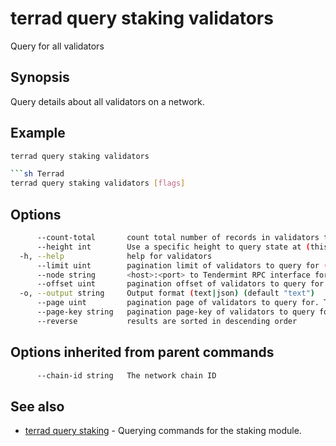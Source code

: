 # terrad query staking validators

Query for all validators

## Synopsis

Query details about all validators on a network.

## Example

```sh Terrad
terrad query staking validators

```sh Terrad
terrad query staking validators [flags]
```

## Options

```sh Terrad
      --count-total       count total number of records in validators to query for
      --height int        Use a specific height to query state at (this can error if the node is pruning state)
  -h, --help              help for validators
      --limit uint        pagination limit of validators to query for (default 100)
      --node string       <host>:<port> to Tendermint RPC interface for this chain (default "tcp://localhost:26657")
      --offset uint       pagination offset of validators to query for
  -o, --output string     Output format (text|json) (default "text")
      --page uint         pagination page of validators to query for. This sets offset to a multiple of limit (default 1)
      --page-key string   pagination page-key of validators to query for
      --reverse           results are sorted in descending order
```

## Options inherited from parent commands

```sh Terrad
      --chain-id string   The network chain ID
```

## See also

* [terrad query staking](./terrad_query_staking.mdx)	 - Querying commands for the staking module.


